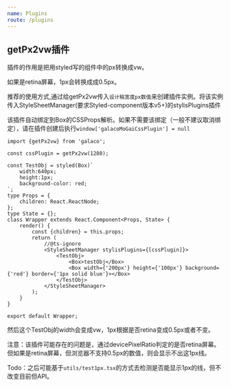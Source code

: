```yaml
---
name: Plugins
route: /plugins
---
```


## getPx2vw插件

插件的作用是把用styled写的组件中的px转换成vw。

如果是retina屏幕，1px会转换成成0.5px。

推荐的使用方式,通过给getPx2vw传入`设计稿宽度px数值`来创建插件实例。将该实例传入StyleSheetManager(要求Styled-component版本v5+)的stylisPlugins插件

该插件自动绑定到Box的CSSProps解析。如果不需要该绑定（一般不建议取消绑定），请在插件创建后执行`window['galacoMoGaiCssPlugin'] = null`
```tsx
import {getPx2vw} from 'galaco';

const cssPlugin = getPx2vw(1280);

const TestObj = styled(Box)`
    width:640px;
    height:1px;
    background-color: red;
`;
type Props = {
    children: React.ReactNode;
};
type State = {};
class Wrapper extends React.Component<Props, State> {
    render() {
        const {children} = this.props;
        return (
            //@ts-ignore
            <StyleSheetManager stylisPlugins={[cssPlugin]}>
                <TestObj>
                    <Box>testObj</Box>
                    <Box width={'200px'} height={'100px'} background={'red'} border={'1px solid blue'}></Box>
                </TestObj>
            </StyleSheetManager>
        );
    }
}

export default Wrapper;
```

然后这个TestObj的width会变成vw，1px根据是否retina变成0.5px或者不变。

注意：该插件可能存在的问题是，通过devicePixelRatio判定的是否retina屏幕。但如果是retina屏幕，但浏览器不支持0.5px的数值，则会显示不出这1px线。

Todo：之后可能基于`utils/test1px.tsx`的方式去检测是否能显示1px的线，但不改变目前但API。